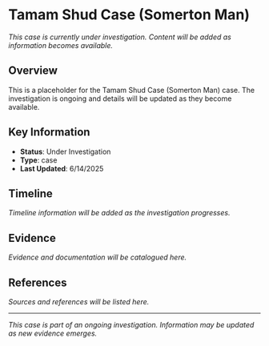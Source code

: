 # Tamam Shud Case (Somerton Man)

*This case is currently under investigation. Content will be added as information becomes available.*

## Overview

This is a placeholder for the Tamam Shud Case (Somerton Man) case. The investigation is ongoing and details will be updated as they become available.

## Key Information

- **Status**: Under Investigation
- **Type**: case
- **Last Updated**: 6/14/2025

## Timeline

*Timeline information will be added as the investigation progresses.*

## Evidence

*Evidence and documentation will be catalogued here.*

## References

*Sources and references will be listed here.*

---

*This case is part of an ongoing investigation. Information may be updated as new evidence emerges.*
